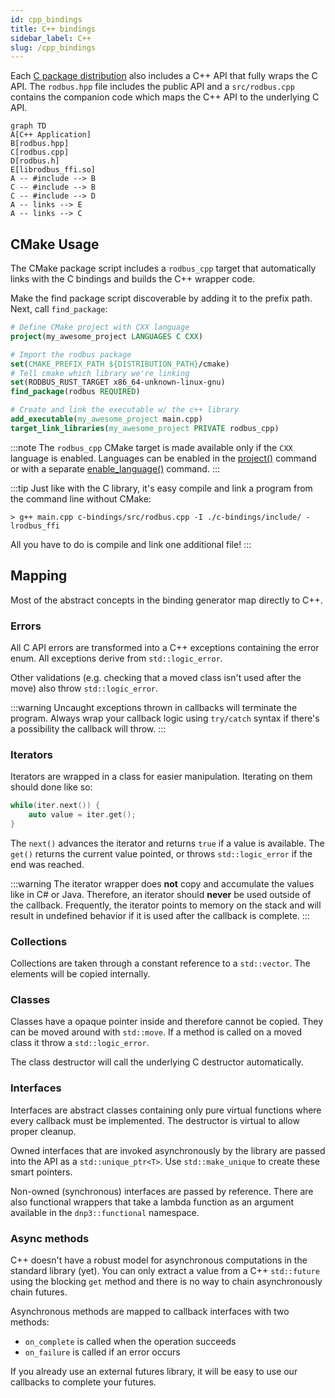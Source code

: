 ```yaml
---
id: cpp_bindings
title: C++ bindings
sidebar_label: C++
slug: /cpp_bindings
---
```



Each [C package distribution](./c_lang.mdx) also includes a C++ API that fully wraps the C API. The `rodbus.hpp` file includes the public API
and a `src/rodbus.cpp` contains the companion code which maps the C++ API to the underlying C API.

```mermaid
graph TD
A[C++ Application]
B[rodbus.hpp]
C[rodbus.cpp]
D[rodbus.h]
E[librodbus_ffi.so]
A -- #include --> B
C -- #include --> B
C -- #include --> D
A -- links --> E
A -- links --> C
```

## CMake Usage

The CMake package script includes a `rodbus_cpp` target that automatically links with the C bindings and builds the C++ wrapper code.

Make the find package script discoverable by adding it to the prefix path. Next, call `find_package`:

```cmake
# Define CMake project with CXX language
project(my_awesome_project LANGUAGES C CXX)

# Import the rodbus package
set(CMAKE_PREFIX_PATH ${DISTRIBUTION_PATH}/cmake)
# Tell cmake which library we're linking
set(RODBUS_RUST_TARGET x86_64-unknown-linux-gnu)
find_package(rodbus REQUIRED)

# Create and link the executable w/ the c++ library
add_executable(my_awesome_project main.cpp)
target_link_libraries(my_awesome_project PRIVATE rodbus_cpp)
```

:::note
The `rodbus_cpp` CMake target is made available only if the `CXX` language is enabled. Languages can be enabled in the
[project()](https://cmake.org/cmake/help/latest/command/project.html) command or with a separate
[enable_language()](https://cmake.org/cmake/help/latest/command/enable_language.html) command.
:::

:::tip
Just like with the C library, it's easy compile and link a program from the command line without CMake:

```
> g++ main.cpp c-bindings/src/rodbus.cpp -I ./c-bindings/include/ -lrodbus_ffi
```

All you have to do is compile and link one additional file!
:::

## Mapping

Most of the abstract concepts in the binding generator map directly to C++.

### Errors

All C API errors are transformed into a C++ exceptions containing the error enum. All exceptions derive from `std::logic_error`.

Other validations (e.g. checking that a moved class isn't used after the move) also throw `std::logic_error`.

:::warning
Uncaught exceptions thrown in callbacks will terminate the program. Always wrap your callback logic using `try/catch` syntax if there's a possibility the callback will throw.
:::

### Iterators

Iterators are wrapped in a class for easier manipulation. Iterating on them should done like so:

```cpp
while(iter.next()) {
    auto value = iter.get();
}
```

The `next()` advances the iterator and returns `true` if a value is available. The `get()` returns the current value pointed, or throws
`std::logic_error` if the end was reached.

:::warning
The iterator wrapper does **not** copy and accumulate the values like in C# or Java. Therefore, an iterator should **never** be used outside of the callback.
Frequently, the iterator points to memory on the stack and will result in undefined behavior if it is used after the callback is complete.
:::

### Collections

Collections are taken through a constant reference to a `std::vector`. The elements will be copied internally.

### Classes

Classes have a opaque pointer inside and therefore cannot be copied. They can be moved around with `std::move`. If a method
is called on a moved class it throw a `std::logic_error`.

The class destructor will call the underlying C destructor automatically.

### Interfaces

Interfaces are abstract classes containing only pure virtual functions where every callback must be implemented. The destructor is virtual to allow proper cleanup.

Owned interfaces that are invoked asynchronously by the library are passed into the API as a `std::unique_ptr<T>`. Use `std::make_unique` to create these smart pointers.

Non-owned (synchronous) interfaces are passed by reference. There are also functional wrappers that take a lambda
function as an argument available in the `dnp3::functional` namespace.

### Async methods

C++ doesn't have a robust model for asynchronous computations in the standard library (yet). You can only extract a value
from a C++ `std::future` using the blocking `get` method and there is no way to chain asynchronously chain futures.

Asynchronous methods are mapped to callback interfaces with two methods:

* `on_complete` is called when the operation succeeds
* `on_failure` is called if an error occurs

If you already use an external futures library, it will be easy to use our callbacks to complete your futures.